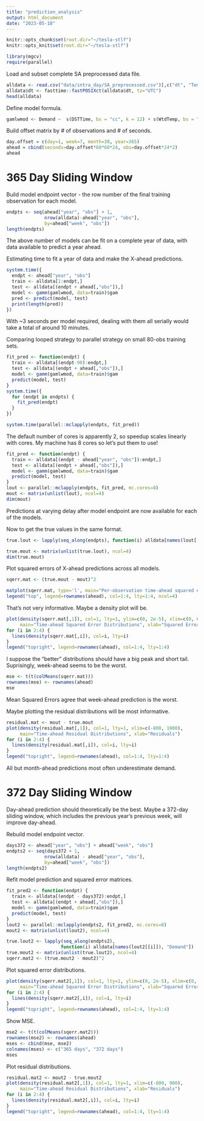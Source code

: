 ```yaml
---
title: "prediction_analysis"
output: html_document
date: "2023-05-18"
---
```


```r
knitr::opts_chunk$set(root.dir="~/tesla-stlf")
knitr::opts_knit$set(root.dir="~/tesla-stlf")
```


```r
library(mgcv)
require(parallel)
```

Load and subset complete SA preprocessed data file.

```r
alldata <- read.csv("data/intra_day/SA_preprocessed.csv")[,c("dt", "Temp", "Demand", "Time", "DSTTime", "Year", "WtdTemp")]
alldata$dt <- fasttime::fastPOSIXct(alldata$dt, tz="UTC")
head(alldata)
```

Define model formula.

```r
gamlwmod <- Demand ~  s(DSTTime, bs = "cc", k = 12) + s(WtdTemp, bs = "tp", k =8) + s(Year, bs = "tp", k =7)
```

Build offset matrix by # of observations and # of seconds.

```r
day.offset = c(day=1, week=7, month=30, year=365)
ahead = cbind(seconds=day.offset*60*60*24, obs=day.offset*24*2)
ahead
```


# 365 Day Sliding Window

Build model endpoint vector - the row number of the final training observation for each model.

```r
endpts <- seq(ahead["year", "obs"] + 1, 
              nrow(alldata)-ahead["year", "obs"], 
              by=ahead["week", "obs"])
length(endpts)
```

The above number of models can be fit on a complete year of data, with data available to predict a year ahead.

Estimating time to fit a year of data and make the X-ahead predictions.

```r
system.time({
  endpt <- ahead["year", "obs"]
  train <- alldata[1:endpt,]
  test <- alldata[(endpt + ahead[,"obs"]),]
  model <- gamm(gamlwmod, data=train)$gam
  pred <- predict(model, test)
  print(length(pred))
})
```

With ~3 seconds per model required, dealing with them all serially would take a total of around 10 minutes.

Comparing looped strategy to parallel strategy on small 80-obs training sets.

```r
fit_pred <- function(endpt) {
  train <- alldata[(endpt-90):endpt,]
  test <- alldata[(endpt + ahead[,"obs"]),]
  model <- gamm(gamlwmod, data=train)$gam
  predict(model, test)
}
system.time({
  for (endpt in endpts) {
    fit_pred(endpt)
  }
})
```

```r
system.time(parallel::mclapply(endpts, fit_pred))
```

The default number of cores is apparently 2, so speedup scales linearly with cores. My machine has 8 cores so let's put them to use!

```r
fit_pred <- function(endpt) {
  train <- alldata[(endpt - ahead["year", "obs"]):endpt,]
  test <- alldata[(endpt + ahead[,"obs"]),]
  model <- gamm(gamlwmod, data=train)$gam
  predict(model, test)
}
lout <- parallel::mclapply(endpts, fit_pred, mc.cores=8)
mout <- matrix(unlist(lout), ncol=4)
dim(mout)
```

Predictions at varying delay after model endpoint are now available for each of the models. 

Now to get the true values in the same format.

```r
true.lout <- lapply(seq_along(endpts), function(i) alldata[names(lout[[i]]), "Demand"])

true.mout <- matrix(unlist(true.lout), ncol=4)
dim(true.mout)
```

Plot squared errors of X-ahead predictions across all models.

```r
sqerr.mat <- (true.mout - mout)^2

matplot(sqerr.mat, type='l', main="Per-observation time-ahead squared errors", xlab="Model Number", ylab="Squared Error")
legend("top", legend=rownames(ahead), col=1:4, lty=1:4, ncol=4)
```

That's not very informative. Maybe a density plot will be.

```r
plot(density(sqerr.mat[,1]), col=1, lty=1, ylim=c(0, 2e-5), xlim=c(0, 6e5),
     main="Time-ahead Squared Error Distributions", xlab="Squared Error")
for (i in 2:4) {
  lines(density(sqerr.mat[,i]), col=i, lty=i)
}
legend("topright", legend=rownames(ahead), col=1:4, lty=1:4)
```

I suppose the "better" distributions should have a big peak and short tail. Suprisingly, week-ahead seems to be the worst.

```r
mse <- t(t(colMeans(sqerr.mat)))
rownames(mse) <- rownames(ahead)
mse
```

Mean Squared Errors agree that week-ahead prediction is the worst.

Maybe plotting the residual distributions will be most informative.

```r
residual.mat <- mout - true.mout
plot(density(residual.mat[,1]), col=1, lty=1, xlim=c(-800, 1000),
     main="Time-ahead Residual Distributions", xlab="Residuals")
for (i in 2:4) {
  lines(density(residual.mat[,i]), col=i, lty=i)
}
legend("topright", legend=rownames(ahead), col=1:4, lty=1:4)
```

All but month-ahead predictions most often underestimate demand.


# 372 Day Sliding Window

Day-ahead prediction should theoretically be the best. Maybe a 372-day sliding window, which includes the previous year's previous week, will improve day-ahead.

Rebuild model endpoint vector.

```r
days372 <- ahead["year", "obs"] + ahead["week", "obs"]
endpts2 <- seq(days372 + 1, 
              nrow(alldata) - ahead["year", "obs"], 
              by=ahead["week", "obs"])
length(endpts2)
```

Refit model prediction and squared error matrices.

```r
fit_pred2 <- function(endpt) {
  train <- alldata[(endpt - days372):endpt,]
  test <- alldata[(endpt + ahead[,"obs"]),]
  model <- gamm(gamlwmod, data=train)$gam
  predict(model, test)
}
lout2 <- parallel::mclapply(endpts2, fit_pred2, mc.cores=8)
mout2 <- matrix(unlist(lout2), ncol=4)

true.lout2 <- lapply(seq_along(endpts2),
                    function(i) alldata[names(lout2[[i]]), "Demand"])
true.mout2 <- matrix(unlist(true.lout2), ncol=4)
sqerr.mat2 <- (true.mout2 - mout2)^2
```

Plot squared error distributions.

```r
plot(density(sqerr.mat2[,1]), col=1, lty=1, ylim=c(0, 2e-5), xlim=c(0, 6e5),
     main="Time-ahead Squared Error Distributions", xlab="Squared Error")
for (i in 2:4) {
  lines(density(sqerr.mat2[,i]), col=i, lty=i)
}
legend("topright", legend=rownames(ahead), col=1:4, lty=1:4)
```

Show MSE.

```r
mse2 <- t(t(colMeans(sqerr.mat2)))
rownames(mse2) <- rownames(ahead)
mses <- cbind(mse, mse2)
colnames(mses) <- c("365 days", "372 days")
mses
```

Plot residual distributions.

```r
residual.mat2 <- mout2 - true.mout2
plot(density(residual.mat2[,1]), col=1, lty=1, xlim=c(-800, 900),
     main="Time-ahead Residual Distributions", xlab="Residuals")
for (i in 2:4) {
  lines(density(residual.mat2[,i]), col=i, lty=i)
}
legend("topright", legend=rownames(ahead), col=1:4, lty=1:4)
```
